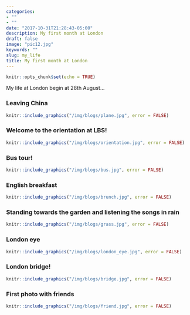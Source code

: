 ```yaml
---
categories:
- ""
- ""
date: "2017-10-31T21:28:43-05:00"
description: My first month at London 
draft: false
image: "pic12.jpg"
keywords: ""
slug: my_life
title: My first month at London
---
```



```r
knitr::opts_chunk$set(echo = TRUE)
```

My life at London begin at 28th August...

### Leaving China

```r
knitr::include_graphics("/img/blogs/plane.jpg", error = FALSE)
```

### Welcome to the orientation at LBS!

```r
knitr::include_graphics("/img/blogs/orientation.jpg", error = FALSE)

```

### Bus tour!

```r
knitr::include_graphics("/img/blogs/bus.jpg", error = FALSE)

```


### English breakfast

```r
knitr::include_graphics("/img/blogs/brunch.jpg", error = FALSE)

```

### Standing towards the garden and listening the songs in rain

```r
knitr::include_graphics("/img/blogs/grass.jpg", error = FALSE)

```

### London eye

```r
knitr::include_graphics("/img/blogs/london_eye.jpg", error = FALSE)

```

### London bridge!

```r
knitr::include_graphics("/img/blogs/bridge.jpg", error = FALSE)

```



### First photo with friends

```r
knitr::include_graphics("/img/blogs/friend.jpg", error = FALSE)

```















































